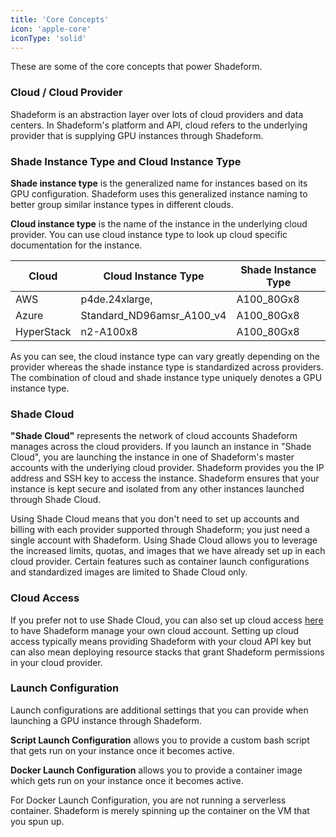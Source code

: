 ```yaml
---
title: 'Core Concepts'
icon: 'apple-core'
iconType: 'solid'
---
```

These are some of the core concepts that power Shadeform.

### Cloud / Cloud Provider
Shadeform is an abstraction layer over lots of cloud providers and data centers. In Shadeform's platform and API, cloud refers to the underlying provider that is supplying GPU instances through Shadeform.

### Shade Instance Type and Cloud Instance Type
**Shade instance type** is the generalized name for instances based on its GPU configuration. Shadeform uses this generalized instance naming to better group similar instance types in different clouds.

**Cloud instance type** is the name of the instance in the underlying cloud provider. You can use cloud instance type to look up cloud specific documentation for the instance.

| Cloud | Cloud Instance Type | Shade Instance Type |
|----------|----------|----------|
| AWS | p4de.24xlarge, | A100_80Gx8 |
| Azure | Standard_ND96amsr_A100_v4 | A100_80Gx8 |
| HyperStack | n2-A100x8 | A100_80Gx8 |

As you can see, the cloud instance type can vary greatly depending on the provider whereas the shade instance type is standardized across providers. The combination of cloud and shade instance type uniquely denotes a GPU instance type.

### Shade Cloud
**"Shade Cloud"** represents the network of cloud accounts Shadeform manages across the cloud providers. If you launch an instance in "Shade Cloud", you are launching the instance in one of Shadeform's master accounts with the underlying cloud provider. Shadeform provides you the IP address and SSH key to access the instance. Shadeform ensures that your instance is kept secure and isolated from any other instances launched through Shade Cloud.

Using Shade Cloud means that you don't need to set up accounts and billing with each provider supported through Shadeform; you just need a single account with Shadeform. Using Shade Cloud allows you to leverage the increased limits, quotas, and images that we have already set up in each cloud provider. Certain features such as container launch configurations and standardized images are limited to Shade Cloud only.

### Cloud Access
If you prefer not to use Shade Cloud, you can also set up cloud access [here](https://platform.shadeform.ai/settings/cloudaccess) to have Shadeform manage your own cloud account. Setting up cloud access typically means providing Shadeform with your cloud API key but can also mean deploying resource stacks that grant Shadeform permissions in your cloud provider.

### Launch Configuration
Launch configurations are additional settings that you can provide when launching a GPU instance through Shadeform.

**Script Launch Configuration** allows you to provide a custom bash script that gets run on your instance once it becomes active.

**Docker Launch Configuration** allows you to provide a container image which gets run on your instance once it becomes active.

<Warning>
  For Docker Launch Configuration, you are not running a serverless container. Shadeform is merely spinning up the container on the VM that you spun up.
</Warning>
